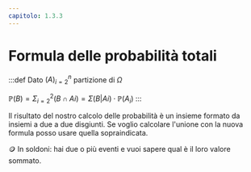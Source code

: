 ```yaml
---
capitolo: 1.3.3
---
```


# Formula delle probabilità totali

:::def
Dato $(A)^n_{i = 2}$ partizione di $\Omega$

$\mathbb P(B) = \Sigma^2_{i = 2} \mathbb (B \cap Ai) = \Sigma \mathbb (B|Ai) \cdot \mathbb P(A_i)$
:::

Il risultato del nostro calcolo delle probabilità è un insieme formato da insiemi a due a due disgiunti. Se voglio calcolare l'unione con la nuova formula posso usare quella sopraindicata.

🪙 In soldoni: hai due o più eventi e vuoi sapere qual è il loro valore sommato.
